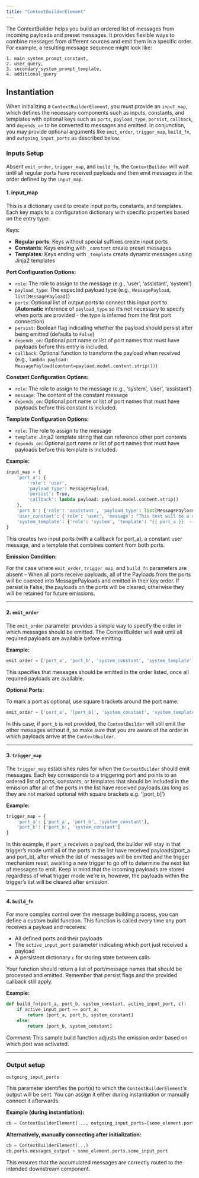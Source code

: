 ```yaml
---
title: "ContextBuilderElement"
---
```


The ContextBuilder helps you build an ordered list of messages from incoming payloads and preset messages. It provides flexible ways to combine messages from different sources and emit them in a specific order. For example, a resulting message sequence might look like:

```
1. main_system_prompt_constant,
2. user_query,
3. secondary_system_prompt_template,
4. additional_query
```

## Instantiation

When initializing a `ContextBuilderElement`, you must provide an `input_map`, which defines the necessary components such as inputs, constants, and templates with optional keys such as `ports`, `payload_type`, `persist`, `callback`, and `depends_on` to be converted to messages and emitted. In conjunction, you may provide optional arguments like `emit_order`, `trigger_map`, `build_fn`, and `outgoing_input_ports` as described below.

### Inputs Setup

Absent `emit_order`, `trigger_map`, and `build_fn`, the `ContextBuilder` will wait until all regular ports have received payloads and then emit messages in the order defined by the `input_map`.

#### 1. input_map

This is a dictionary used to create input ports, constants, and templates. Each key maps to a configuration dictionary with specific properties based on the entry type:

Keys:

- **Regular ports**: Keys without special suffixes create input ports
- **Constants**: Keys ending with `_constant` create preset messages
- **Templates**: Keys ending with `_template` create dynamic messages using Jinja2 templates
 
**Port Configuration Options:**

- `role`: The role to assign to the message (e.g., 'user', 'assistant', 'system')
- `payload_type`: The expected payload type (e.g., `MessagePayload`, `list[MessagePayload]`)
- `ports`: Optional list of output ports to connect this input port to. (**Automatic** inference of `payload_type` so it's not necessary to specify when ports are provided -  the type is inferred from the first port connection)
- `persist`: Boolean flag indicating whether the payload should persist after being emitted (defaults to `False`)
- `depends_on`: Optional port name or list of port names that must have payloads before this entry is included.
- `callback`: Optional function to transform the payload when received<br>(e.g., `lambda payload: MessagePayload(content=payload.model.content.strip())`)

**Constant Configuration Options:**

- `role`: The role to assign to the message (e.g., 'system', 'user', 'assistant')
- `message`: The content of the constant message
- `depends_on`: Optional port name or list of port names that must have payloads before this constant is included.

**Template Configuration Options:**

- `role`: The role to assign to the message
- `template`: Jinja2 template string that can reference other port contents
- `depends_on`: Optional port name or list of port names that must have payloads before this template is included.

**Example:**

```python
input_map = {
    'port_a': {
        'role': 'user', 
        'payload_type': MessagePayload, 
        'persist': True,
        'callback': lambda payload: payload.model.content.strip()
    },
    'port_b': {'role': 'assistant', 'payload_type': list[MessagePayload]}, 
    'user_constant': {'role': 'user', 'message': "This text will be a user message"}, 
    'system_template': {'role': 'system', 'template': "{{ port_a }}  --  {{ port_b }}"}
}
```

This creates two input ports (with a callback for port_a), a constant user message, and a template that combines content from both ports.

**Emission Condition:**

For the case where `emit_order`, `trigger_map`, and `build_fn` parameters are absent -- 
When all ports receive payloads, all of the Payloads from the ports will be coerced into MessagePayloads and emitted in their key order. If persist is False, the payloads on the ports will be cleared, otherwise they will be retained for future emissions.

---

#### 2. `emit_order`

The `emit_order` parameter provides a simple way to specify the order in which messages should be emitted. The ContextBuilder will wait until all required payloads are available before emitting.

**Example:**

```python
emit_order = ['port_a', 'port_b', 'system_constant', 'system_template']
```

This specifies that messages should be emitted in the order listed, once all required payloads are available.

**Optional Ports:**

To mark a port as optional, use square brackets around the port name:

```python
emit_order = ['port_a', '[port_b]', 'system_constant', 'system_template']
```

In this case, if `port_b` is not provided, the `ContextBuilder` will still emit the other messages without it, so make sure that you are aware of the order in which payloads arrive at the `ContextBuilder`.


---

#### 3. `trigger_map`

The `trigger_map` establishes rules for when the `ContextBuilder` should emit messages. Each key corresponds to a triggering port and points to an ordered list of ports, constants, or templates that should be included in the emission after all of the ports in the list have received payloads.(as long as they are not marked optional with square brackets e.g. '[port_b]')

**Example:**

```python
trigger_map = {
    'port_a': ['port_a', 'port_b', 'system_constant'],
    'port_b': ['port_b', 'system_constant']
}
```

In this example, if `port_a` receives a payload, the builder will stay in that trigger's mode until all of the ports in the list have received payloads(port_a and port_b), after which the list of messages will be emitted and the trigger mechanism reset, awaiting a new trigger to go off to determine the next list of messages to emit. Keep in mind that the incoming payloads are stored regardless of what trigger mode we're in, however, the payloads within the trigger's list will be cleared after emission. 

---

#### 4. `build_fn`

For more complex control over the message building process, you can define a custom build function. This function is called every time any port receives a payload and receives:

- All defined ports and their payloads
- The `active_input_port` parameter indicating which port just received a payload
- A persistent dictionary `c` for storing state between calls

Your function should return a list of port/message names that should be processed and emitted. Remember that persist flags and the provided callback still apply.

**Example:**

```python
def build_fn(port_a, port_b, system_constant, active_input_port, c):
    if active_input_port == port_a:
        return [port_a, port_b, system_constant]
    else:
        return [port_b, system_constant]
```

*Comment:* This sample build function adjusts the emission order based on which port was activated.

---

### Output setup

`outgoing_input_ports`

This parameter identifies the port(s) to which the `ContextBuilderElement`'s output will be sent. You can assign it either during instantiation or manually connect it afterwards.

**Example (during instantiation):**

```python
cb = ContextBuilderElement(..., outgoing_input_ports=[some_element.ports.some_input_port])
```

**Alternatively, manually connecting after initialization:**

```python
cb = ContextBuilderElement(...)
cb.ports.messages_output > some_element.ports.some_input_port
```

This ensures that the accumulated messages are correctly routed to the intended downstream component.
<!--  TODO: Add more implementation and use details
---

## Processing Strategies

The ContextBuilder uses several strategies to determine when and how to emit messages, in the following order of priority:

1. **Custom build function**: If `build_fn` is provided, it has the highest priority
2. **Trigger map**: If the active port is in the `trigger_map`, that ordering is used
3. **Emit order**: If all required ports for the `emit_order` are available, that ordering is used
4. **Default behavior**: If all required regular ports have payloads, use the order from the input maps

## Callbacks

Callbacks provide a way to transform payloads as they are received by the ContextBuilder. This is useful for preprocessing or filtering payload content before it's used in message construction.

**Example:**

```python
'port_a': {
    'role': 'user',
    'payload_type': MessagePayload,
    'callback': lambda payload: payload.model.content.upper()  # Convert to uppercase
}
```

Callbacks receive the raw payload and should return the transformed payload or value. The transformation is applied before the payload is stored or used in template rendering.

## Templates

Templates use Jinja2 syntax and can reference the content of any port payload. The template will only be rendered when all referenced ports have received payloads.

**Example:**

```python
'system_template': {'role': 'system', 'template': "Context: {{ port_a }}\nAdditional info: {{ port_b }}"}
```

*Comment:* This creates a system message that combines the content from `port_a` and `port_b`.

---

## Payload Persistence

By default, port payloads are cleared after being used in a message emission, unless:

1. The port is marked with `'persist': True` in its configuration
2. The port is the one that just received a payload (triggering the current processing)
3. The port is a constant or template (these always persist)

This behavior allows you to control which inputs should be reused across multiple emissions.

---

## Summary

The `ContextBuilder` is a powerful tool for managing and sequencing message payloads. By configuring the input maps, emission rules, and optionally a custom build function, you can effectively control how messages are accumulated and emitted within your system.

Happy building! -->